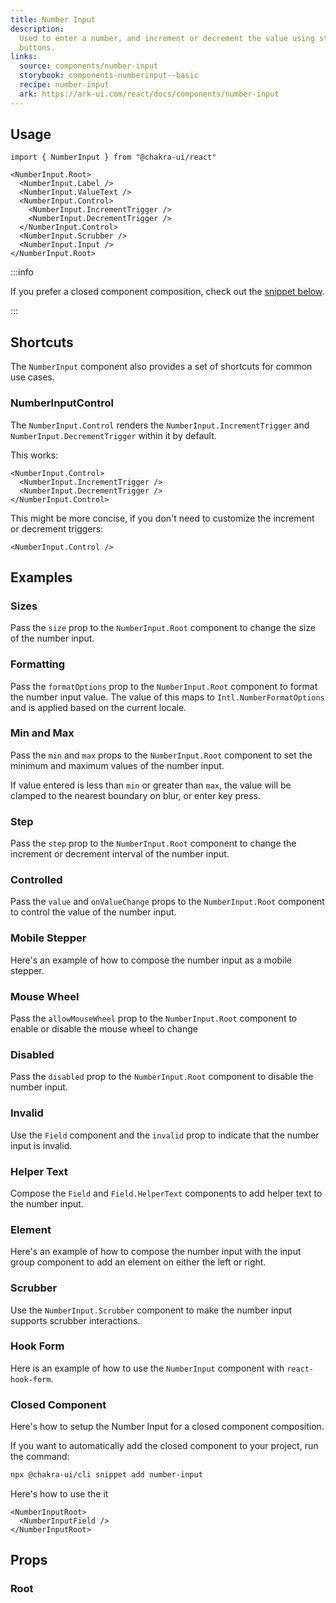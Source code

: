 ```yaml
---
title: Number Input
description:
  Used to enter a number, and increment or decrement the value using stepper
  buttons.
links:
  source: components/number-input
  storybook: components-numberinput--basic
  recipe: number-input
  ark: https://ark-ui.com/react/docs/components/number-input
---
```


<ExampleTabs name="number-input-basic" />

## Usage

```tsx
import { NumberInput } from "@chakra-ui/react"
```

```tsx
<NumberInput.Root>
  <NumberInput.Label />
  <NumberInput.ValueText />
  <NumberInput.Control>
    <NumberInput.IncrementTrigger />
    <NumberInput.DecrementTrigger />
  </NumberInput.Control>
  <NumberInput.Scrubber />
  <NumberInput.Input />
</NumberInput.Root>
```

:::info

If you prefer a closed component composition, check out the
[snippet below](#closed-component).

:::

## Shortcuts

The `NumberInput` component also provides a set of shortcuts for common use
cases.

### NumberInputControl

The `NumberInput.Control` renders the `NumberInput.IncrementTrigger` and
`NumberInput.DecrementTrigger` within it by default.

This works:

```tsx
<NumberInput.Control>
  <NumberInput.IncrementTrigger />
  <NumberInput.DecrementTrigger />
</NumberInput.Control>
```

This might be more concise, if you don't need to customize the increment or
decrement triggers:

```tsx
<NumberInput.Control />
```

## Examples

### Sizes

Pass the `size` prop to the `NumberInput.Root` component to change the size of
the number input.

<ExampleTabs name="number-input-with-sizes" />

### Formatting

Pass the `formatOptions` prop to the `NumberInput.Root` component to format the
number input value. The value of this maps to `Intl.NumberFormatOptions` and is
applied based on the current locale.

<ExampleTabs name="number-input-with-format-options" />

### Min and Max

Pass the `min` and `max` props to the `NumberInput.Root` component to set the
minimum and maximum values of the number input.

If value entered is less than `min` or greater than `max`, the value will be
clamped to the nearest boundary on blur, or enter key press.

<ExampleTabs name="number-input-with-min-max" />

### Step

Pass the `step` prop to the `NumberInput.Root` component to change the increment
or decrement interval of the number input.

<ExampleTabs name="number-input-with-step" />

### Controlled

Pass the `value` and `onValueChange` props to the `NumberInput.Root` component
to control the value of the number input.

<ExampleTabs name="number-input-controlled" />

### Mobile Stepper

Here's an example of how to compose the number input as a mobile stepper.

<ExampleTabs name="number-input-with-stepper" />

### Mouse Wheel

Pass the `allowMouseWheel` prop to the `NumberInput.Root` component to enable or
disable the mouse wheel to change

<ExampleTabs name="number-input-with-mouse-wheel" />

### Disabled

Pass the `disabled` prop to the `NumberInput.Root` component to disable the
number input.

<ExampleTabs name="number-input-with-disabled" />

### Invalid

Use the `Field` component and the `invalid` prop to indicate that the number
input is invalid.

<ExampleTabs name="number-input-with-invalid" />

### Helper Text

Compose the `Field` and `Field.HelperText` components to add helper text to the
number input.

<ExampleTabs name="number-input-with-field" />

### Element

Here's an example of how to compose the number input with the input group
component to add an element on either the left or right.

<ExampleTabs name="number-input-with-element" />

### Scrubber

Use the `NumberInput.Scrubber` component to make the number input supports
scrubber interactions.

<ExampleTabs name="number-input-with-scrubber" />

### Hook Form

Here is an example of how to use the `NumberInput` component with
`react-hook-form`.

<ExampleTabs name="number-input-with-hook-form" />

### Closed Component

Here's how to setup the Number Input for a closed component composition.

<ExampleCode name="number-input-closed-component" />

If you want to automatically add the closed component to your project, run the
command:

```bash
npx @chakra-ui/cli snippet add number-input
```

Here's how to use the it

```tsx
<NumberInputRoot>
  <NumberInputField />
</NumberInputRoot>
```

## Props

### Root

<PropTable component="NumberInput" part="Root" />
